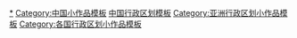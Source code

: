 [[Category:中国行政区划小作品|*]]
[[Category:中国小作品模板|Category:中国小作品模板]]
[[Category:中国行政区划模板|]]
[[Category:亚洲行政区划小作品模板‎|Category:亚洲行政区划小作品模板‎]]
[[Category:各国行政区划小作品模板‎|Category:各国行政区划小作品模板‎]]